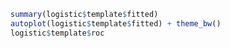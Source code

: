 ```r
summary(logistic$template$fitted)
autoplot(logistic$template$fitted) + theme_bw()
logistic$template$roc

```
